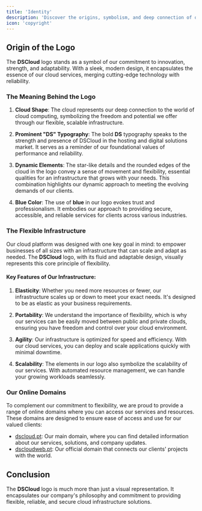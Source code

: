 ```yaml
---
title: 'Identity'
description: 'Discover the origins, symbolism, and deep connection of our logo at DSCloud, a cutting-edge cloud infrastructure built to provide unmatched flexibility and scalability.'
icon: 'copyright'
---
```


## Origin of the Logo

The **DSCloud** logo stands as a symbol of our commitment to innovation, strength, and adaptability. With a sleek, modern design, it encapsulates the essence of our cloud services, merging cutting-edge technology with reliability.

### The Meaning Behind the Logo

1. **Cloud Shape**: The cloud represents our deep connection to the world of cloud computing, symbolizing the freedom and potential we offer through our flexible, scalable infrastructure.

2. **Prominent "DS" Typography**: The bold **DS** typography speaks to the strength and presence of DSCloud in the hosting and digital solutions market. It serves as a reminder of our foundational values of performance and reliability.

3. **Dynamic Elements**: The star-like details and the rounded edges of the cloud in the logo convey a sense of movement and flexibility, essential qualities for an infrastructure that grows with your needs. This combination highlights our dynamic approach to meeting the evolving demands of our clients.

4. **Blue Color**: The use of **blue** in our logo evokes trust and professionalism. It embodies our approach to providing secure, accessible, and reliable services for clients across various industries.

### The Flexible Infrastructure

Our cloud platform was designed with one key goal in mind: to empower businesses of all sizes with an infrastructure that can scale and adapt as needed. The **DSCloud** logo, with its fluid and adaptable design, visually represents this core principle of flexibility.

#### Key Features of Our Infrastructure:

1. **Elasticity**: Whether you need more resources or fewer, our infrastructure scales up or down to meet your exact needs. It's designed to be as elastic as your business requirements.

2. **Portability**: We understand the importance of flexibility, which is why our services can be easily moved between public and private clouds, ensuring you have freedom and control over your cloud environment.

3. **Agility**: Our infrastructure is optimized for speed and efficiency. With our cloud services, you can deploy and scale applications quickly with minimal downtime.

4. **Scalability**: The elements in our logo also symbolize the scalability of our services. With automated resource management, we can handle your growing workloads seamlessly.

### Our Online Domains

To complement our commitment to flexibility, we are proud to provide a range of online domains where you can access our services and resources. These domains are designed to ensure ease of access and use for our valued clients:

- [dscloud.pt](https://dscloud.pt): Our main domain, where you can find detailed information about our services, solutions, and company updates.
- [dscloudweb.pt](https://dscloudweb.pt): Our official domain that connects our clients' projects with the world.

## Conclusion

The **DSCloud** logo is much more than just a visual representation. It encapsulates our company's philosophy and commitment to providing flexible, reliable, and secure cloud infrastructure solutions.
